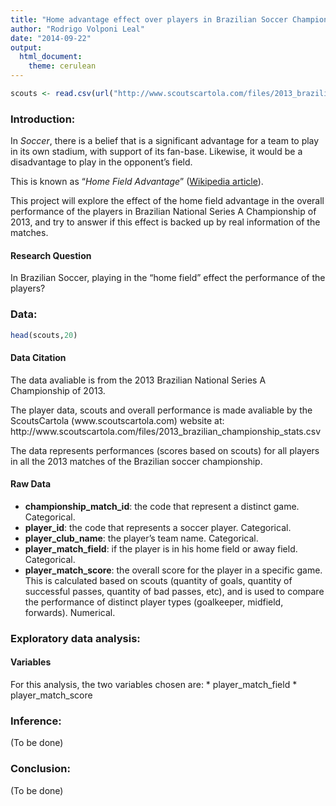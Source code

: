 ```yaml
---
title: "Home advantage effect over players in Brazilian Soccer Championship"
author: "Rodrigo Volponi Leal"
date: "2014-09-22"
output:
  html_document:
    theme: cerulean
---
```


<!-- For more info on RMarkdown see http://rmarkdown.rstudio.com/ -->

<!-- Enter the code required to load your data in the space below. The data will be loaded but the line of code won't show up in your write up (echo=FALSE) in order to save space-->
```r
scouts <- read.csv(url("http://www.scoutscartola.com/files/2013_brazilian_championship_stats.csv"))
```

<!-- In the remainder of the document, add R code chunks as needed -->

### Introduction:

In *Soccer*, there is a belief that is a significant advantage for a team to play in its own stadium, with support of its fan-base. Likewise, it would be a disadvantage to play in the opponent's field. 

This is known as "*Home Field Advantage*" ([Wikipedia article](http://en.wikipedia.org/wiki/Home_advantage)).

This project will explore the effect of the home field advantage in the overall performance of the players in Brazilian National Series A Championship of 2013, and try to answer if this effect is backed up by real information of the matches.

#### Research Question ####
In Brazilian Soccer, playing in the "home field" effect the performance of the players?

### Data:

```r
head(scouts,20)
```

#### Data Citation ####
The data avaliable is from the 2013 Brazilian National Series A Championship of 2013.

The player data, scouts and overall performance is made avaliable by the ScoutsCartola (www.scoutscartola.com) website at:
http://www.scoutscartola.com/files/2013_brazilian_championship_stats.csv

The data represents performances (scores based on scouts) for all players in all the 2013 matches of the Brazilian soccer championship.


#### Raw Data ####
* **championship_match_id**: the code that represent a distinct game. Categorical.
* **player_id**: the code that represents a soccer player. Categorical.
* **player_club_name**: the player's team name. Categorical.
* **player_match_field**: if the player is in his home field or away field. Categorical.
* **player_match_score**: the overall score for the player in a specific game. This is calculated based on scouts (quantity of goals, quantity of successful passes, quantity of bad passes, etc), and is used to compare the performance of distinct player types (goalkeeper, midfield, forwards). Numerical.

### Exploratory data analysis:

#### Variables ####
For this analysis, the two variables chosen are:
* player_match_field
* player_match_score


### Inference:

(To be done)

### Conclusion:

(To be done)